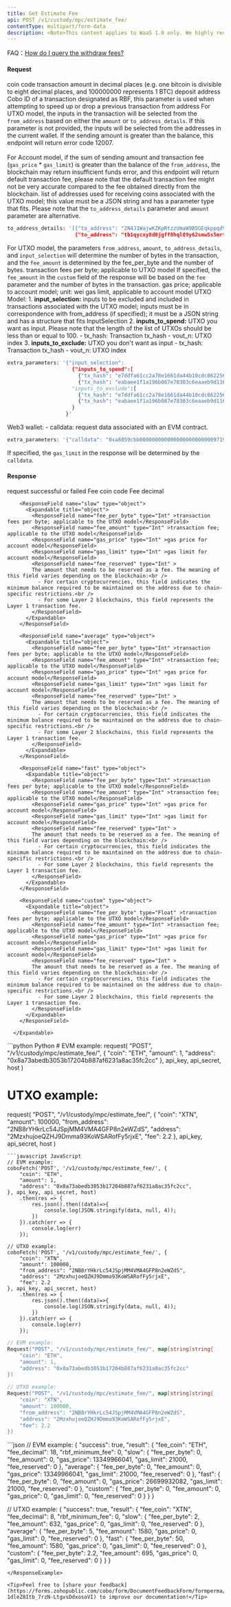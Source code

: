 ```yaml
---
title: Get Estimate Fee
api: POST /v1/custody/mpc/estimate_fee/
contentType: multipart/form-data
description: <Note>This content applies to WaaS 1.0 only. We highly recommend that you upgrade to [WaaS 2.0](https://www.cobo.com/developers/v2/guides/overview/introduction).</Note> This endpoint will simulate a transaction based on the parameters, and obtain the transaction fee from the blockchain. It takes in various parameters such as the coin code, amount, address, gas price, gas limit, fee, and extra parameters. The response includes the fee amount in different levels such as slow, average, fast, and custom. The custom fee corresponds to the fee or gas_price parameter.
---
```


<Tip> FAQ：[How do I query the withdraw fees?](/v1/faqs/coin-management#how-do-i-query-the-withdrawal-fees)</Tip>

#### Request
<ParamField body="coin" type="String" required>coin code</ParamField>
<ParamField body="amount" type="Int" >transaction amount in decimal places (e.g. one bitcoin is divisible to eight decimal places, and 100000000 represents 1 BTC)</ParamField>
<ParamField body="address" type="String" >deposit address</ParamField>
<ParamField body="replace_cobo_id" type="String" >Cobo ID of a transaction designated as RBF, this parameter is used when attempting to speed up or drop a previous transaction</ParamField>
<ParamField body="from_address" type="String" >from address</ParamField>
<Tip>For UTXO model, the inputs in the transaction will be selected from the `from_address` based on either the `amount` or `to_address_details`. If this parameter is not provided, the inputs will be selected from the addresses in the current wallet. If the sending amount is greater than the balance, this endpoint will return error code 12007.<br /><br />
For Account model, if the sum of sending amount and transaction fee (`gas_price` * `gas_limit`) is greater than the balance of the `from_address`, the blockchain may return insufficient funds error, and this endpoint will return default transaction fee, please note that the default transaction fee might not be very accurate compared to the fee obtained directly from the blockchain.</Tip>
<ParamField body="to_address_details" type="Json" >list of addresses used for receiving coins associated with the UTXO model; this value must be a JSON string and has a parameter type that fits. Please note that the `to_address_details` parameter and `amount` parameter are alternative.</ParamField>
```python Sample
to_address_details: '[{"to_address": "2N4J1WajwKZKpRtzzUmaW9B5GEqkppqdVY9","amount": "547"},
                      {"to_address": "tb1qycxy8d8jgff8hql09y62smw5s5mrf3ryn2j9lk","amount": "548"}]'
```
<Tip>For UTXO model, the parameters `from_address`, `amount`, `to_address_details`, and `input_selection` will determine the number of bytes in the transaction, and the `fee_amount` is determined by the fee_per_byte and the number of bytes.</Tip>
<ParamField body="fee" type="Float" >transaction fees per byte; applicable to UTXO model</ParamField>
<Tip>If specified, the `fee_amount` in the `custom` field of the response will be based on the `fee` parameter and the number of bytes in the transaction.</Tip>
<ParamField body="gas_price" type="Int" >gas price; applicable to account model; unit: wei</ParamField>
<ParamField body="gas_limit" type="Int" >gas limit, applicable to account model</ParamField>
<ParamField body="extra_parameters" type="Json" >
UTXO Model:
    1. **input_selection:** inputs to be excluded and included in transactions associated with the UTXO model; inputs must be in correspondence with from_address (if specified); it must be a JSON string and has a structure that fits InputSelection
    2. **inputs_to_spend:** UTXO you want as input. Please note that the length of the list of UTXOs should be less than or equal to 100.
        - tx_hash: Transaction tx_hash
        - vout_n: UTXO index
    3. **inputs_to_exclude:** UTXO you don't want as input
        - tx_hash: Transaction tx_hash
        - vout_n: UTXO index
 ```python Sample
extra_parameters: '{"input_selection":
                      {"inputs_to_spend":[
                        {"tx_hash": "e7ddfa61cc2a78e1661da44b10cdc862256573d2dc0485dc989fb7045ed9032c", "vout_n": 1},
                        {"tx_hash": "eabaee1f1a196b087e78303c6eaaeb9d1166de5f8d85f4ef7872b88bfcd60914", "vout_n": 2}],
                      "inputs_to_exclude":[
                        {"tx_hash": "e7ddfa61cc2a78e1661da44b10cdc862256573d2dc0485dc989fb7045ed9032c", "vout_n": 3},
                        {"tx_hash": "eabaee1f1a196b087e78303c6eaaeb9d1166de5f8d85f4ef7872b88bfcd60914", "vout_n": 4}]
                      }
                    }'
```
Web3 wallet:
    - calldata: request data associated with an EVM contract.
```python Sample
extra_parameters: '{"calldata": "0xa8059cbb000000000000000000000000971948873f869e4517311b190d7eb31e30eba0ef000000000000000000000000000000000000000000000000002386f26fc10000"}'
```
<Tip>If specified, the `gas_limit` in the response will be determined by the `calldata`.</Tip>
</ParamField>

#### Response
<ResponseField name="success" type="bool">request successful or failed</ResponseField>
   <ResponseField name="result" type="object">
      <Expandable title="object">
        <ResponseField name="fee_coin" type="String">Fee coin code</ResponseField>
        <ResponseField name="fee_decimal" type="Int">Fee decimal</ResponseField>

        <ResponseField name="slow" type="object">
          <Expandable title="object">
            <ResponseField name="fee_per_byte" type="Int" >transaction fees per byte; applicable to the UTXO model</ResponseField>
            <ResponseField name="fee_amount" type="Int" >transaction fee; applicable to the UTXO model</ResponseField>
            <ResponseField name="gas_price" type="Int" >gas price for account model</ResponseField>
            <ResponseField name="gas_limit" type="Int" >gas limit for account model</ResponseField>
            <ResponseField name="fee_reserved" type="Int" >
            The amount that needs to be reserved as a fee. The meaning of this field varies depending on the blockchain:<br />
              - For certain cryptocurrencies, this field indicates the minimum balance required to be maintained on the address due to chain-specific restrictions.<br />
              - For some Layer 2 blockchains, this field represents the Layer 1 transaction fee.
            </ResponseField>
          </Expandable>
        </ResponseField>

        <ResponseField name="average" type="object">
          <Expandable title="object">
            <ResponseField name="fee_per_byte" type="Int" >transaction fees per byte; applicable to the UTXO model</ResponseField>
            <ResponseField name="fee_amount" type="Int" >transaction fee; applicable to the UTXO model</ResponseField>
            <ResponseField name="gas_price" type="Int" >gas price for account model</ResponseField>
            <ResponseField name="gas_limit" type="Int" >gas limit for account model</ResponseField>
            <ResponseField name="fee_reserved" type="Int" >
            The amount that needs to be reserved as a fee. The meaning of this field varies depending on the blockchain:<br />
              - For certain cryptocurrencies, this field indicates the minimum balance required to be maintained on the address due to chain-specific restrictions.<br />
              - For some Layer 2 blockchains, this field represents the Layer 1 transaction fee.
            </ResponseField>
          </Expandable>
        </ResponseField>

        <ResponseField name="fast" type="object">
          <Expandable title="object">
            <ResponseField name="fee_per_byte" type="Int" >transaction fees per byte; applicable to the UTXO model</ResponseField>
            <ResponseField name="fee_amount" type="Int" >transaction fee; applicable to the UTXO model</ResponseField>
            <ResponseField name="gas_price" type="Int" >gas price for account model</ResponseField>
            <ResponseField name="gas_limit" type="Int" >gas limit for account model</ResponseField>
            <ResponseField name="fee_reserved" type="Int" >
            The amount that needs to be reserved as a fee. The meaning of this field varies depending on the blockchain:<br />
              - For certain cryptocurrencies, this field indicates the minimum balance required to be maintained on the address due to chain-specific restrictions.<br />
              - For some Layer 2 blockchains, this field represents the Layer 1 transaction fee.
            </ResponseField>
          </Expandable>
        </ResponseField>

        <ResponseField name="custom" type="object">
          <Expandable title="object">
            <ResponseField name="fee_per_byte" type="Float" >transaction fees per byte; applicable to the UTXO model</ResponseField>
            <ResponseField name="fee_amount" type="Int" >transaction fee; applicable to the UTXO model</ResponseField>
            <ResponseField name="gas_price" type="Int" >gas price for account model</ResponseField>
            <ResponseField name="gas_limit" type="Int" >gas limit for account model</ResponseField>
            <ResponseField name="fee_reserved" type="Int" >
            The amount that needs to be reserved as a fee. The meaning of this field varies depending on the blockchain:<br />
              - For certain cryptocurrencies, this field indicates the minimum balance required to be maintained on the address due to chain-specific restrictions.<br />
              - For some Layer 2 blockchains, this field represents the Layer 1 transaction fee.
            </ResponseField>
          </Expandable>
        </ResponseField>

      </Expandable>
</ResponseField>

<RequestExample>
```python Python
# EVM example:
request(
    "POST",
    "/v1/custody/mpc/estimate_fee/",
    {
        "coin": "ETH",
        "amount": 1,
        "address": "0x8a73abedb3053b17204b887af6231a8ac35fc2cc"
    },
    api_key, api_secret, host
)

# UTXO example:
request(
    "POST",
    "/v1/custody/mpc/estimate_fee/",
    {
        "coin": "XTN",
        "amount": 100000,
        "from_address": "2NB8rYHkrLc54JSpjMM4VMA4GFP8n2eWZdS",
        "address": "2MzxhujoeQZHJ9Dmma93KoWSARofFy5rjxE",
        "fee": 2.2
    },
    api_key, api_secret, host
)
```
```javascript JavaScript
// EVM example:
coboFetch('POST', '/v1/custody/mpc/estimate_fee/', {
    "coin": "ETH",
    "amount": 1,
    "address": "0x8a73abedb3053b17204b887af6231a8ac35fc2cc",
}, api_key, api_secret, host)
    .then(res => {
        res.json().then((data)=>{
            console.log(JSON.stringify(data, null, 4));
        })
    }).catch(err => {
        console.log(err)
    });

// UTXO example:
coboFetch('POST', '/v1/custody/mpc/estimate_fee/', {
    "coin": "XTN",
    "amount": 100000,
    "from_address": "2NB8rYHkrLc54JSpjMM4VMA4GFP8n2eWZdS",
    "address": "2MzxhujoeQZHJ9Dmma93KoWSARofFy5rjxE",
    "fee": 2.2
}, api_key, api_secret, host)
    .then(res => {
        res.json().then((data)=>{
            console.log(JSON.stringify(data, null, 4));
        })
    }).catch(err => {
        console.log(err)
    });
```
```go Go
// EVM example:
Request("POST", "/v1/custody/mpc/estimate_fee/", map[string]string{
    "coin": "ETH",
    "amount": 1,
    "address": "0x8a73abedb3053b17204b887af6231a8ac35fc2cc"
})

// UTXO example:
Request("POST", "/v1/custody/mpc/estimate_fee/", map[string]string{
    "coin": "XTN",
    "amount": 100000,
    "from_address": "2NB8rYHkrLc54JSpjMM4VMA4GFP8n2eWZdS",
    "address": "2MzxhujoeQZHJ9Dmma93KoWSARofFy5rjxE",
    "fee": 2.2
})
```
</RequestExample>

<ResponseExample>
```json
// EVM example:
{
  "success": true,
  "result": {
    "fee_coin": "ETH",
    "fee_decimal": 18,
    "rbf_minimum_fee": 0,
    "slow": {
      "fee_per_byte": 0,
      "fee_amount": 0,
      "gas_price": 13349966041,
      "gas_limit": 21000,
      "fee_reserved": 0
    },
    "average": {
      "fee_per_byte": 0,
      "fee_amount": 0,
      "gas_price": 13349966041,
      "gas_limit": 21000,
      "fee_reserved": 0
    },
    "fast": {
      "fee_per_byte": 0,
      "fee_amount": 0,
      "gas_price": 26699932082,
      "gas_limit": 21000,
      "fee_reserved": 0
    },
    "custom": {
      "fee_per_byte": 0,
      "fee_amount": 0,
      "gas_price": 0,
      "gas_limit": 0,
      "fee_reserved": 0
    }
  }
}

// UTXO example:
{
  "success": true,
  "result": {
    "fee_coin": "XTN",
    "fee_decimal": 8,
    "rbf_minimum_fee": 0,
    "slow": {
      "fee_per_byte": 2,
      "fee_amount": 632,
      "gas_price": 0,
      "gas_limit": 0,
      "fee_reserved": 0
    },
    "average": {
      "fee_per_byte": 5,
      "fee_amount": 1580,
      "gas_price": 0,
      "gas_limit": 0,
      "fee_reserved": 0
    },
    "fast": {
      "fee_per_byte": 50,
      "fee_amount": 1580,
      "gas_price": 0,
      "gas_limit": 0,
      "fee_reserved": 0
    },
    "custom": {
      "fee_per_byte": 2.2,
      "fee_amount": 695,
      "gas_price": 0,
      "gas_limit": 0,
      "fee_reserved": 0
    }
  }
}
```
</ResponseExample>

<Tip>Feel free to [share your feedback](https://forms.zohopublic.com/cobo/form/DocumentFeedbackForm/formperma/QvLOhxJv1_JMsJ-1dleZ8Itb_7rzN-LtgvsDdxosoVI) to improve our documentation!</Tip>